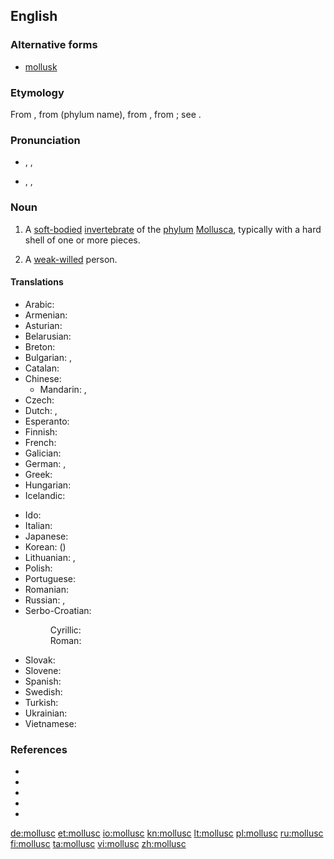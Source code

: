 {{also|mol·lusc}}
==English==
{{wikipedia}}

===Alternative forms===
* {{qualifier|US}} [[mollusk]]

===Etymology===
From {{etyl|fr}} {{term|mollusque|lang=fr}}, from {{etyl|NL.}} {{term|Mollusca}} (phylum name), from {{etyl|la}} {{term|molluscus||thin-shelled|lang=la}}, from {{term|mollis||soft|lang=la}}; see {{proto|Indo-European|mel-}}.

===Pronunciation===
* {{a|RP}} {{enPR|mŏl'əsk}}, {{IPA|/ˈmɒləsk/}}, {{X-SAMPA|/"mQl@sk/}}
* {{a|US}} {{enPR|mäl'əsk}}, {{IPA|/ˈmɑːləsk/}}, {{X-SAMPA|/"mA:l@sk/}}

===Noun===
{{en-noun}}

# A [[soft-bodied]] [[invertebrate]] of the [[phylum]] [[Mollusca]], typically with a hard shell of one or more pieces.
# {{figuratively}} A [[weak-willed]] person.

====Translations====
{{trans-top|soft-bodied invertebrate of phylum Mollusca}}
* Arabic: {{t|ar|رخوي|m|tr=ríkhwiy|sc=Arab}}
* Armenian: {{t|hy|փափկամորթ|tr=p’ap’kamort’}}
* Asturian: {{t|ast|moluscu|m}}
* Belarusian: {{t|be|малюск|m|tr=maljúsk|sc=Cyrl}}
* Breton: {{t|br|blotvil}}
* Bulgarian: {{t|bg|молуска|f|tr=molúska|sc=Cyrl}}, {{t|bg|мекотело|n|tr=mekotélo|sc=Cyrl}}
* Catalan: {{t|ca|mol·lusc|m}}
* Chinese:
** Mandarin: {{t-|cmn|軟體動物|sc=Hani}}, {{t-|cmn|软体动物|tr=ruǎntǐ dòngwù|sc=Hani}}
* Czech: {{t+|cs|měkkýš|m}}
* Dutch: {{t+|nl|weekdier|n}}, {{t-|nl|mollusk}}
* Esperanto: {{t-|eo|molusko|xs=Esperanto}}
* Finnish: {{t+|fi|nilviäinen}}
* French: {{t+|fr|mollusque}}
* Galician: {{t|gl|molusco|m}}
* German: {{t+|de|Weichtier|n}}, {{t+|de|Molluske|f}}
* Greek: {{t|el|μαλάκιο|n|tr=malákio}}
* Hungarian: {{t|hu|puhatestű}}
* Icelandic: {{t|is|lindýr|n}}
{{trans-mid}}
* Ido: {{t+|io|molusko|xs=Ido}}
* Italian: {{t-|it|mollusco|m}}
* Japanese: {{t|ja|軟体動物|tr=なんたいどうぶつ, nantai-dōbutsu|sc=Jpan}}
* Korean: {{t|ko|연체 동물|tr=yeonche dongmul|sc=Kore}} ({{t|ko|軟體動物|sc=Kore}})
* Lithuanian: {{t|lt|moliuskas|m}}, {{t|lt|minkštakūnis|m}}
* Polish: {{t+|pl|mięczak|m}}
* Portuguese: {{t|pt|molusco|m}}
* Romanian: {{t|ro|moluscă|f}}
* Russian: {{t|ru|моллюск|m|tr=molljúsk}}, {{t|ru|мягкотелый|m|tr=mjaxkotélyj}}
* Serbo-Croatian:
*: Cyrillic: {{t|sh|мекушац|m|sc=Cyrl}}
*: Roman: {{t|sh|mekušac|m}}
* Slovak: {{t|sk|mäkkýš|m}}
* Slovene: {{t+|sl|mehkužec|m}}
* Spanish: {{t+|es|molusco|m}}
* Swedish: {{t|sv|blötdjur|n}}
* Turkish: {{t|tr|yumuşakça}}
* Ukrainian: {{t|uk|молюск|m|tr=moljúsk}}
* Vietnamese: {{t|vi|động vật thân mềm}}
{{trans-bottom}}

===References===
* {{pedialite|Mollusca}}
* {{R:American Heritage 2000|mollusc}}
* {{R:Dictionary.com|mollusc}}
* {{R:CancerWEB|mollusc}}
* {{R:WordNet 2003|mollusc}}

[[de:mollusc]]
[[et:mollusc]]
[[io:mollusc]]
[[kn:mollusc]]
[[lt:mollusc]]
[[pl:mollusc]]
[[ru:mollusc]]
[[fi:mollusc]]
[[ta:mollusc]]
[[vi:mollusc]]
[[zh:mollusc]]